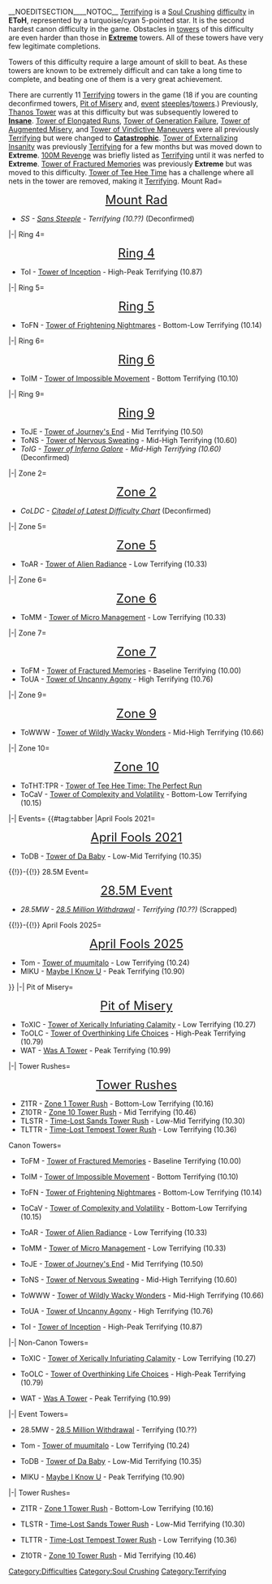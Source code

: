 {{DISPLAYTITLE:<span id="Terrifying">'''Terrifying'''</span>}}__NOEDITSECTION____NOTOC__{{DifficultyTab
|Terrifying
|textcolormain=000
|difficulty1=Extreme
|diffcolor1=0389FF
|textcolor1=FFF
|difficulty2=Catastrophic
|diffcolor2=FFF
|textcolor2=000
|type=Soul Crushing}}
{{DifficultyInfobox
|title1=Terrifying
|image1=terricon.png
|type=[[Soul Crushing|Soul-Crushing]]
|previous={{Difficulty|Extreme}} [[Extreme|<span id="Extreme">'''Extreme'''</span>]]
|next={{Difficulty|Cata}} [[Catastrophic|<span id="Catastrophic">'''Catastrophic'''</span>]]
|rbg_color=DC: 0, 155, 155
Menus: 0, 255, 255
|hex_color=DC: #00FFFF
Menus: #00FFFF
|cmyk_color=DC: 100%, 0%, 0%, 39%
Menus: 100%, 0%, 0%, 0%
|hsv_color=DC: 180°, 100%, 60%
Menus: 180°, 100%, 100%
|hsl_color=DC: 180°, 100%, 30%
Menus: 180°, 100%, 50%
|previous_name=GODSPEED
|roblox_name=Menus: Toothpaste}}
{{Difficulty|Terri|20px}} <span id="Terrifying">[[Terrifying]]</span> is a [[Soul Crushing]] [[difficulty]] in '''EToH''', represented by a turquoise/cyan 5-pointed star. It is the second hardest canon difficulty in the game. Obstacles in [[towers]] of this difficulty are even harder than those in {{Difficulty|Extreme|20px}} [[Extreme|<span id="Extreme">'''Extreme'''</span>]] towers. All of these towers have very few legitimate completions.  

Towers of this difficulty require a large amount of skill to beat. As these towers are known to be extremely difficult and can take a long time to complete, and beating one of them is a very great achievement. 

There are currently 11 <span id="Terrifying">[[Terrifying]]</span> towers in the game (18 if you are counting deconfirmed towers, {{Emblem|PoM|20px}} [[Pit of Misery]] and, [[event]] [[steeple]]s/[[towers]].) Previously, [[Thanos Tower]] was at this difficulty but was subsequently lowered to [[Insane|<span id="Insane">'''Insane'''</span>]]. [[Tower of Elongated Runs]], [[Tower of Generation Failure]], [[Tower of Augmented Misery]], and [[Tower of Vindictive Maneuvers]] were all previously <span id="Terrifying">[[Terrifying]]</span> but were changed to [[Catastrophic|<span id="Catastrophic">'''Catastrophic'''</span>]]. [[Tower of Externalizing Insanity]] was previously <span id="Terrifying">[[Terrifying]]</span> for a few months but was moved down to <span id="Extreme">'''Extreme'''</span>. [[100M Revenge]] was briefly listed as <span id="Terrifying">[[Terrifying]]</span> until it was nerfed to <span id="Extreme">'''Extreme'''</span>. [[Tower of Fractured Memories]] was previously <span id="Extreme">'''Extreme'''</span> but was moved to this difficulty.
[[Tower of Tee Hee Time]] has a challenge where all nets in the tower are removed, making it <span id="Terrifying">[[Terrifying]].</span>
{{Header|Towers in this Difficulty (Organized by Realm)}}
<tabber>
Mount Rad=
<div align=center><font size=5>{{Emblem|Unknown}} [[Mount Rad]] {{Emblem|Unknown}}</font></div>
*''SS - [[Sans Steeple]] - Terrifying (10.??)'' (Deconfirmed)
|-|
Ring 4=
<div align=center><font size=5>{{Emblem|R4}} [[Ring 4]] {{Emblem|R4}}</font></div>
*ToI - [[Tower of Inception]] - High-Peak Terrifying (10.87)
|-|
Ring 5=
<div align=center><font size=5>{{Emblem|R5}} [[Ring 5]] {{Emblem|R5}}</font></div>
*ToFN - [[Tower of Frightening Nightmares]] - Bottom-Low Terrifying (10.14)
|-|
Ring 6=
<div align=center><font size=5>{{Emblem|R6}} [[Ring 6]] {{Emblem|R6}}</font></div>
*ToIM - [[Tower of Impossible Movement]] - Bottom Terrifying (10.10)
|-|
Ring 9=
<div align=center><font size=5>{{Emblem|R9}} [[Ring 9]] {{Emblem|R9}}</font></div>
*ToJE - [[Tower of Journey's End]] - Mid Terrifying (10.50)
*ToNS - [[Tower of Nervous Sweating]] - Mid-High Terrifying (10.60)
*''ToIG - [[Tower of Inferno Galore]] - Mid-High Terrifying (10.60)'' (Deconfirmed)
|-|
Zone 2=
<div align=center><font size=5>{{Emblem|Z2}} [[Zone 2]] {{Emblem|Z2}}</font></div>
*''CoLDC - [[Citadel of Latest Difficulty Chart]]'' (Deconfirmed)
|-|
Zone 5=
<div align=center><font size=5>{{Emblem|Z5}} [[Zone 5]] {{Emblem|Z5}}</font></div>
*ToAR - [[Tower of Alien Radiance]] - Low Terrifying (10.33)
|-|
Zone 6=
<div align=center><font size=5>{{Emblem|Z6}} [[Zone 6]] {{Emblem|Z6}}</font></div>
*ToMM - [[Tower of Micro Management]] - Low Terrifying (10.33)
|-|
Zone 7=
<div align=center><font size=5>{{Emblem|Z7}} [[Zone 7]] {{Emblem|Z7}}</font></div>
*ToFM - [[Tower of Fractured Memories]] - Baseline Terrifying (10.00)
*ToUA - [[Tower of Uncanny Agony]] - High Terrifying (10.76)
|-|
Zone 9=
<div align=center><font size=5>{{Emblem|Z9}} [[Zone 9]] {{Emblem|Z9}}</font></div>
*ToWWW - [[Tower of Wildly Wacky Wonders]] - Mid-High Terrifying (10.66)
|-|
Zone 10=
<div align=center><font size=5>{{Emblem|Z10}} [[Zone 10]] {{Emblem|Z10F}}</font></div>
*ToTHT:TPR - [[Tower of Tee Hee Time|Tower of Tee Hee Time: The Perfect Run]]
*ToCaV - [[Tower of Complexity and Volatility]] - Bottom-Low Terrifying (10.15)
|-|
Events=
{{#tag:tabber
|April Fools 2021=
<div align=center><font size=5>{{Emblem|AF2021}} [[April Fools 2021]] {{Emblem|AF2021}}</font></div>
*ToDB - [[Tower of Da Baby]] - Low-Mid Terrifying (10.35)
{{!}}-{{!}}
28.5M Event=
<div align=center><font size=5>{{Emblem|Unknown}} [[28.5M Event]] {{Emblem|Unknown}}</font></div>
*''28.5MW - [[28.5 Million Withdrawal]] - Terrifying (10.??)'' (Scrapped)
{{!}}-{{!}}
April Fools 2025=
<div align=center><font size=5>{{Emblem|AF2025}} [[April Fools 2025]] {{Emblem|AF2025}}</font></div>
*Tom - [[Tower of muumitalo]] - Low Terrifying (10.24)
*MIKU - [[Maybe I Know U]] - Peak Terrifying (10.90)
}}
|-|
Pit of Misery= 
<div align=center><font size=5>{{Emblem|PoM}} [[Pit of Misery]] {{Emblem|PoM}}</font></div>
*ToXIC - [[Tower of Xerically Infuriating Calamity]] - Low Terrifying (10.27)
*ToOLC - [[Tower of Overthinking Life Choices]] - High-Peak Terrifying (10.79)
*WAT - [[Was A Tower]] - Peak Terrifying (10.99)
|-|
Tower Rushes=
<div align=center><font size=5>{{Difficulty|TowerRush}} [[Tower Rush]]es {{Difficulty|TowerRush}}</font></div>
*Z1TR - [[Zone 1 Tower Rush]] - Bottom-Low Terrifying (10.16)
*Z10TR - [[Zone 10 Tower Rush]] - Mid Terrifying (10.46)
*TLSTR - [[Time-Lost Sands Tower Rush]] - Low-Mid Terrifying (10.30)
*TLTTR - [[Time-Lost Tempest Tower Rush]] - Low Terrifying (10.36)
</tabber>
{{Header|Towers in this difficulty (Organized by position in the Difficulty Chart)}}
<tabber>
Canon Towers=
* {{emblem|Z7|20px}} ToFM - [[Tower of Fractured Memories]] - Baseline Terrifying (10.00) {{emblem|Z7|20px}}
* {{emblem|R6|20px}} ToIM - [[Tower of Impossible Movement]] - Bottom Terrifying (10.10) {{emblem|R6|20px}}
* {{emblem|R5|20px}} ToFN - [[Tower of Frightening Nightmares]] - Bottom-Low Terrifying (10.14) {{emblem|R5|20px}}
* {{emblem|Z10|20px}} ToCaV - [[Tower of Complexity and Volatility]] - Bottom-Low Terrifying (10.15) {{emblem|Z10F|20px}}
* {{emblem|Z5|20px}} ToAR - [[Tower of Alien Radiance]] - Low Terrifying (10.33) {{emblem|Z5|20px}}
* {{emblem|Z6|20px}} ToMM - [[Tower of Micro Management]] - Low Terrifying (10.33) {{emblem|Z6|20px}}
* {{emblem|R9|20px}} ToJE - [[Tower of Journey's End]] - Mid Terrifying (10.50) {{emblem|R9|20px}}
* {{emblem|R9|20px}} ToNS - [[Tower of Nervous Sweating]] - Mid-High Terrifying (10.60) {{emblem|R9|20px}}
* {{emblem|Z9|20px}} ToWWW - [[Tower of Wildly Wacky Wonders]] - Mid-High Terrifying (10.66) {{emblem|Z9|20px}}
* {{emblem|Z7|20px}} ToUA - [[Tower of Uncanny Agony]] - High Terrifying (10.76) {{emblem|Z7|20px}}
* {{emblem|R4|20px}} ToI - [[Tower of Inception]] - High-Peak Terrifying (10.87) {{emblem|R4|20px}}
|-|
Non-Canon Towers=
* {{emblem|PoM|20px}} ToXIC - [[Tower of Xerically Infuriating Calamity]] - Low Terrifying (10.27) {{emblem|PoM|20px}}
* {{emblem|PoM|20px}} ToOLC - [[Tower of Overthinking Life Choices]] - High-Peak Terrifying (10.79) {{emblem|PoM|20px}}
* {{emblem|PoM|20px}} WAT - [[Was A Tower]] - Peak Terrifying (10.99) {{emblem|PoM|20px}}
|-|
Event Towers=
* {{emblem|Unknown|20px}} 28.5MW - [[28.5 Million Withdrawal]] - Terrifying (10.??) {{emblem|Unknown|20px}}
* {{emblem|AF2025|20px}} Tom - [[Tower of muumitalo]] - Low Terrifying (10.24) {{emblem|AF2025|20px}}
* {{emblem|AF2021|20px}} ToDB - [[Tower of Da Baby]] - Low-Mid Terrifying (10.35) {{emblem|AF2021|20px}}
* {{emblem|AF2025|20px}} MIKU - [[Maybe I Know U]] - Peak Terrifying (10.90) {{emblem|AF2025|20px}}
|-|
Tower Rushes=
* {{emblem|Z1|20px}} Z1TR - [[Zone 1 Tower Rush]] - Bottom-Low Terrifying (10.16) {{emblem|Z1|20px}}
* {{emblem|TLS|20px}} TLSTR - [[Time-Lost Sands Tower Rush]] - Low-Mid Terrifying (10.30) {{emblem|TLS|20px}}
* {{emblem|TLT|20px}} TLTTR - [[Time-Lost Tempest Tower Rush]] - Low Terrifying (10.36) {{emblem|TLT|20px}}
* {{emblem|Z10|20px}} Z10TR - [[Zone 10 Tower Rush]] - Mid Terrifying (10.46) {{emblem|Z10F|20px}}
</tabber>
{{Difficulty Navibox}}
{{Reflist}}
[[Category:Difficulties]]
[[Category:Soul Crushing]]
[[Category:Terrifying]]